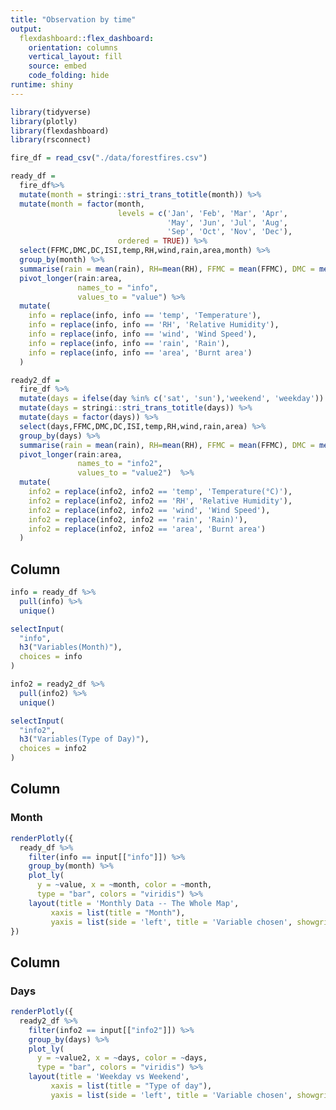 ```yaml
---
title: "Observation by time"
output: 
  flexdashboard::flex_dashboard:
    orientation: columns
    vertical_layout: fill
    source: embed
    code_folding: hide
runtime: shiny
---
```

```r
library(tidyverse)
library(plotly)
library(flexdashboard)
library(rsconnect)
```
 

```r
fire_df = read_csv("./data/forestfires.csv")

ready_df = 
  fire_df%>%
  mutate(month = stringi::stri_trans_totitle(month)) %>%
  mutate(month = factor(month, 
                        levels = c('Jan', 'Feb', 'Mar', 'Apr',
                                   'May', 'Jun', 'Jul', 'Aug',
                                   'Sep', 'Oct', 'Nov', 'Dec'),
                        ordered = TRUE)) %>% 
  select(FFMC,DMC,DC,ISI,temp,RH,wind,rain,area,month) %>% 
  group_by(month) %>% 
  summarise(rain = mean(rain), RH=mean(RH), FFMC = mean(FFMC), DMC = mean(DMC), DC = mean(DC), ISI = mean(ISI), temp = mean(temp), wind = mean(wind), area = mean(area)) %>% 
  pivot_longer(rain:area,
               names_to = "info",
               values_to = "value") %>% 
  mutate(
    info = replace(info, info == 'temp', 'Temperature'),
    info = replace(info, info == 'RH', 'Relative Humidity'),
    info = replace(info, info == 'wind', 'Wind Speed'),
    info = replace(info, info == 'rain', 'Rain'),
    info = replace(info, info == 'area', 'Burnt area')
  )

ready2_df = 
  fire_df %>% 
  mutate(days = ifelse(day %in% c('sat', 'sun'),'weekend', 'weekday')) %>%
  mutate(days = stringi::stri_trans_totitle(days)) %>%
  mutate(days = factor(days)) %>% 
  select(days,FFMC,DMC,DC,ISI,temp,RH,wind,rain,area) %>% 
  group_by(days) %>% 
  summarise(rain = mean(rain), RH=mean(RH), FFMC = mean(FFMC), DMC = mean(DMC), DC = mean(DC), ISI = mean(ISI), temp = mean(temp), wind = mean(wind), area = mean(area)) %>% 
  pivot_longer(rain:area,
               names_to = "info2",
               values_to = "value2")  %>% 
  mutate(
    info2 = replace(info2, info2 == 'temp', 'Temperature(°C)'),
    info2 = replace(info2, info2 == 'RH', 'Relative Humidity'),
    info2 = replace(info2, info2 == 'wind', 'Wind Speed'),
    info2 = replace(info2, info2 == 'rain', 'Rain)'),
    info2 = replace(info2, info2 == 'area', 'Burnt area')
  )

```
Column {.sidebar}
-----------------------------------------------------------------------
```r
info = ready_df %>% 
  pull(info) %>% 
  unique()

selectInput(
  "info",
  h3("Variables(Month)"),
  choices = info
)
```

```r
info2 = ready2_df %>% 
  pull(info2) %>% 
  unique()

selectInput(
  "info2",
  h3("Variables(Type of Day)"),
  choices = info2
)
```

Column {}
-----------------------------------------------------------------------

### Month

```r
renderPlotly({
  ready_df %>% 
    filter(info == input[["info"]]) %>% 
    group_by(month) %>% 
    plot_ly(
      y = ~value, x = ~month, color = ~month,
      type = "bar", colors = "viridis") %>% 
    layout(title = 'Monthly Data -- The Whole Map',
         xaxis = list(title = "Month"),
         yaxis = list(side = 'left', title = 'Variable chosen', showgrid = FALSE, zeroline = FALSE))
})

```





Column {}
-----------------------------------------------------------------------

### Days


```r
renderPlotly({
  ready2_df %>% 
    filter(info2 == input[["info2"]]) %>% 
    group_by(days) %>% 
    plot_ly(
      y = ~value2, x = ~days, color = ~days,
      type = "bar", colors = "viridis") %>% 
    layout(title = 'Weekday vs Weekend',
         xaxis = list(title = "Type of day"),
         yaxis = list(side = 'left', title = 'Variable chosen', showgrid = FALSE, zeroline = FALSE))})
```

















